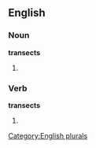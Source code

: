 
==English==

===Noun===
'''transects'''

# {{plural of |[[transect]]}}

===Verb===
'''transects'''

# {{third-person singular of|[[transect]]}}

[[Category:English plurals]]